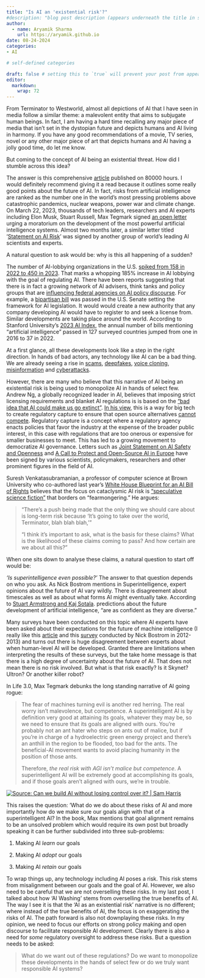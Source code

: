 ```yaml
---
title: "Is AI an 'existential risk'?"
#description: "blog post description (appears underneath the title in smaller text) which is included on the listing page"
author:
  - name: Aryamik Sharma
    url: https://aryamik.github.io
date: 08-24-2024
categories: 
- AI

# self-defined categories

draft: false # setting this to `true` will prevent your post from appearing on your listing page until you're ready!
editor: 
  markdown: 
    wrap: 72
---
```


From Terminator to Westworld, almost all depictions of AI that I have
seen in media follow a similar theme: a malevolent entity that aims to
subjugate human beings. In fact, I am having a hard time recalling any
major piece of media that isn't set in the dystopian future and depicts
humans and AI living in harmony. If you have any good recommendations of
a movie, TV series, novel or any other major piece of art that depicts
humans and AI having a jolly good time, do let me know.

But coming to the concept of AI being an existential threat. How did I
stumble across this idea?

The answer is this comprehensive
[article](https://80000hours.org/problem-profiles/artificial-intelligence/)
published on 80000 hours. I would definitely recommend giving it a read
because it outlines some really good points about the future of AI. In
fact, risks from artificial intelligence are ranked as the number one in
the world's most pressing problems above catastrophic pandemics, nuclear
weapons, power war and climate change. On March 22, 2023, thousands of
tech leaders, researchers and AI experts including Elon Musk, Stuart
Russell, Max Tegmark signed [an open
letter](https://futureoflife.org/open-letter/pause-giant-ai-experiments/)
urging a moratorium on the development of the most powerful artificial
intelligence systems. Almost two months later, a similar letter titled
'[Statement on AI
Risk](https://www.safe.ai/work/statement-on-ai-risk#signatories)' was
signed by another group of world's leading AI scientists and experts.

A natural question to ask would be: why is this all happening of a
sudden?

The number of AI-lobbying organizations in the U.S. [spiked from 158 in
2022 to 450 in
2023](https://www.cnbc.com/2024/02/02/ai-lobbying-spikes-nearly-200percent-as-calls-for-regulation-surge.html).
That marks a whopping 185% increase in AI lobbying with the goal of
regulating AI. There have been reports suggesting that there is in fact
a growing network of AI advisers, think tanks and policy groups that are
[influencing federal agencies on AI policy
discourse](https://www.politico.com/news/2023/10/13/open-philanthropy-funding-ai-policy-00121362).
For example, a [bipartisan
bill](https://www.blumenthal.senate.gov/newsroom/press/release/blumenthal-and-hawley-announce-bipartisan-framework-on-artificial-intelligence-legislation)
was passed in the U.S. Senate setting the framework for AI legislation.
It would would create a new authority that any company developing AI
would have to register to and seek a license from. Similar developments
are taking place around the world. According to Stanford University's
[2023 AI Index](https://aiindex.stanford.edu/ai-index-report-2023/), the
annual number of bills mentioning "artificial intelligence" passed in
127 surveyed countries jumped from one in 2016 to 37 in 2022.

At a first glance, all these developments look like a step in the right
direction. In hands of bad actors, any technology like AI can be a bad
thing. We are already seeing a rise in
[scams](https://www.scientificamerican.com/article/a-safe-word-can-protect-against-ai-impostor-scams/),
[deepfakes](https://www.nature.com/articles/d41586-024-02521-3), [voice
cloning](https://www.newyorker.com/science/annals-of-artificial-intelligence/the-terrifying-ai-scam-that-uses-your-loved-ones-voice),
[misinformation](https://www.theverge.com/2023/1/25/23571082/cnet-ai-written-stories-errors-corrections-red-ventures)
and
[cyberattacks](https://www.thomsonreuters.com/en-us/posts/government/identity-theft-drivers/).

However, there are many who believe that this narrative of AI being an
existential risk is being used to monopolize AI in hands of select few.
Andrew Ng, a globally recognized leader in AI, believes that imposing
strict licensing requirements and blanket AI regulations is is based on
the ["bad idea that AI could make us go
extinct"](https://www.afr.com/technology/google-brain-founder-says-big-tech-is-lying-about-ai-human-extinction-danger-20231027-p5efnz).
[In his
view](https://venturebeat.com/ai/ai-pioneers-hinton-ng-lecun-bengio-amp-up-x-risk-debate/),
this is a way for big tech to create regulatory capture to ensure that
open source alternatives [cannot
compete](https://www.businessinsider.com/andrew-ng-google-brain-big-tech-ai-risks-2023-10).
Regulatory capture is a concept where a regulatory agency enacts
policies that favor the industry at the expense of the broader public
interest, in this case with regulations that are too onerous or
expensive for smaller businesses to meet. This has led to a growing
movement to democratize AI governance. Letters such as [Joint Statement
on AI Safety and Openness](https://open.mozilla.org/letter/) and [A Call
to Protect and Open-Source AI in
Europe](https://laion.ai/notes/letter-to-the-eu-parliament/) have been
signed by various scientists, policymakers, researchers and other
prominent figures in the field of AI.

Suresh Venkatasubramanian, a professor of computer science at Brown
University who co-authored last year's [White House Blueprint for an AI
Bill of Rights](https://www.whitehouse.gov/ostp/ai-bill-of-rights/)
believes that the focus on cataclysmic AI risk is ["speculative science
fiction"](https://www.politico.com/news/2023/10/13/open-philanthropy-funding-ai-policy-00121362)
that borders on "fearmongering." He argues:

> "There's a push being made that the only thing we should care about is
> long-term risk because 'It's going to take over the world, Terminator,
> blah blah blah,'"
>
> "I think it's important to ask, what is the basis for these claims?
> What is the likelihood of these claims coming to pass? And how certain
> are we about all this?"

When one sits down to analyse these claims, a natural question to start
off would be:

*'Is superintelligence even possible?'* The answer to that question
depends on who you ask. As Nick Bostrom mentions in Superintelligence,
expert opinions about the future of AI vary wildly. There is
disagreement about timescales as well as about what forms AI might
eventually take. According to [Stuart Armstrong and Kaj
Sotala](https://intelligence.org/files/PredictingAI.pdf). predictions
about the future development of artificial intelligence, "are as
confident as they are diverse."

Many surveys have been conducted on this topic where AI experts have
been asked about their expectations for the future of machine
intelligence (I really like this
[article](https://ourworldindata.org/ai-timelines) and this
[survey](https://nickbostrom.com/papers/survey.pdf) conducted by Nick
Bostrom in 2012-2013) and turns out there is huge disagreement between
experts about when human-level AI will be developed. Granted there are
limitations when interpreting the results of these surveys, but the take
home message is that there is a high degree of uncertainty about the
future of AI. That does not mean there is no risk involved. But what is
that risk exactly? Is it Skynet? Ultron? Or another killer robot?

In Life 3.0, Max Tegmark debunks the long standing narrative of AI going
rogue:

> The fear of machines turning evil is another red herring. The real
> worry isn't malevolence, but competence. A superintelligent AI is by
> definition very good at attaining its goals, whatever they may be, so
> we need to ensure that its goals are aligned with ours. You're
> probably not an ant hater who steps on ants out of malice, but if
> you're in charge of a hydroelectric green energy project and there's
> an anthill in the region to be flooded, too bad for the ants. The
> beneficial-AI movement wants to avoid placing humanity in the position
> of those ants.
>
> Therefore, *the real risk with AGI isn't malice but competence*. A
> superintelligent AI will be extremely good at accomplishing its goals,
> and if those goals aren't aligned with ours, we're in trouble.

[![Source: Can we build AI without losing control over it? \| Sam
Harris](images/Screenshot%20from%202024-08-24%2010-27-27.png)](https://youtu.be/8nt3edWLgIg)

This raises the question: 'What do we do about these risks of AI and
more importantly how do we make sure our goals align with that of a
superintelligent AI? In the book, Max mentions that goal alignment
remains to be an unsolved problem which would require its own post but
broadly speaking it can be further subdivided into three sub-problems:

1.  Making AI *learn* our goals

2.  Making AI *adopt* our goals

3.  Making AI *retain* our goals

To wrap things up, any technology including AI poses a risk. This risk
stems from misalignment between our goals and the goal of AI. However,
we also need to be careful that we are not overselling these risks. In
my last post, I talked about how 'AI Washing' stems from overselling the
true benefits of AI. The way I see it is that the 'AI as an existential
risk' narrative is no different; where instead of the true benefits of
AI, the focus is on exaggerating the risks of AI. The path forward is
also not downplaying these risks. In my opinion, we need to focus our
efforts on strong policy making and open discourse to facilitate
responsible AI development. Clearly there is also a need for *some*
regulatory oversight to address these risks. But a question needs to be
asked:

> What do we want out of these regulations? Do we want to monopolize
> these developments in the hands of select few or do we truly want
> responsible AI systems?
